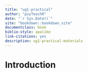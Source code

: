 ```yaml
--- 
title: "ug1-practical"
author: "psyTeachR"
date: "`r Sys.Date()`"
site: "bookdown::bookdown_site"
documentclass: book
biblio-style: apalike
link-citations: yes
description: ug1-practical-materials
---
```


# Introduction


